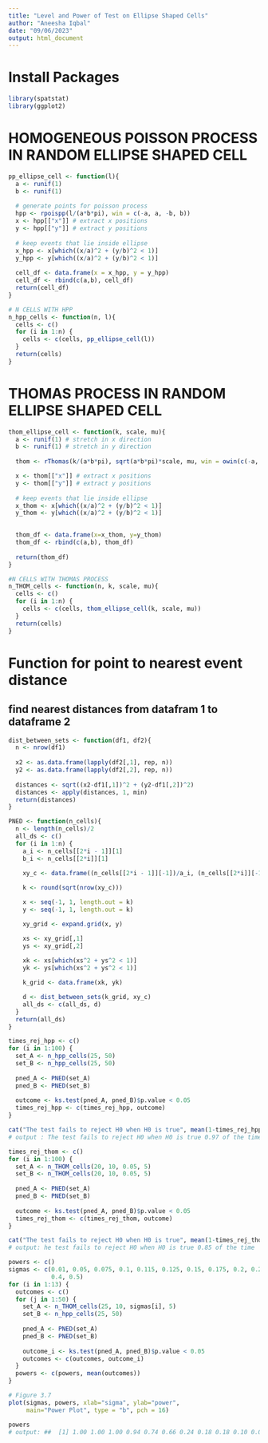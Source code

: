 ```yaml
---
title: "Level and Power of Test on Ellipse Shaped Cells"
author: "Aneesha Iqbal"
date: "09/06/2023"
output: html_document
---
```


# Install Packages

```r
library(spatstat)
library(ggplot2)
```

# HOMOGENEOUS POISSON PROCESS IN RANDOM ELLIPSE SHAPED CELL
```r
pp_ellipse_cell <- function(l){
  a <- runif(1)
  b <- runif(1)
  
  # generate points for poisson process
  hpp <- rpoispp(l/(a*b*pi), win = c(-a, a, -b, b))
  x <- hpp[["x"]] # extract x positions
  y <- hpp[["y"]] # extract y positions
  
  # keep events that lie inside ellipse
  x_hpp <- x[which((x/a)^2 + (y/b)^2 < 1)]
  y_hpp <- y[which((x/a)^2 + (y/b)^2 < 1)]
  
  cell_df <- data.frame(x = x_hpp, y = y_hpp)
  cell_df <- rbind(c(a,b), cell_df)
  return(cell_df)
}

# N CELLS WITH HPP
n_hpp_cells <- function(n, l){
  cells <- c()
  for (i in 1:n) {
    cells <- c(cells, pp_ellipse_cell(l))
  }
  return(cells)
}
```

# THOMAS PROCESS IN RANDOM ELLIPSE SHAPED CELL
```r
thom_ellipse_cell <- function(k, scale, mu){
  a <- runif(1) # stretch in x direction
  b <- runif(1) # stretch in y direction
  
  thom <- rThomas(k/(a*b*pi), sqrt(a*b*pi)*scale, mu, win = owin(c(-a, a),c(-b,b)))

  x <- thom[["x"]] # extract x positions
  y <- thom[["y"]] # extract y positions
  
  # keep events that lie inside ellipse
  x_thom <- x[which((x/a)^2 + (y/b)^2 < 1)]
  y_thom <- y[which((x/a)^2 + (y/b)^2 < 1)]
  

  thom_df <- data.frame(x=x_thom, y=y_thom)
  thom_df <- rbind(c(a,b), thom_df)
  
  return(thom_df)
}

#N CELLS WITH THOMAS PROCESS
n_THOM_cells <- function(n, k, scale, mu){
  cells <- c()
  for (i in 1:n) {
    cells <- c(cells, thom_ellipse_cell(k, scale, mu))
  }
  return(cells)
}
```

# Function for point to nearest event distance 
## find nearest distances from datafram 1 to dataframe 2
```r
dist_between_sets <- function(df1, df2){
  n <- nrow(df1)
  
  x2 <- as.data.frame(lapply(df2[,1], rep, n))
  y2 <- as.data.frame(lapply(df2[,2], rep, n))
  
  distances <- sqrt((x2-df1[,1])^2 + (y2-df1[,2])^2)
  distances <- apply(distances, 1, min)
  return(distances)
}
```

```r
PNED <- function(n_cells){
  n <- length(n_cells)/2
  all_ds <- c()
  for (i in 1:n) {
    a_i <- n_cells[[2*i - 1]][1]
    b_i <- n_cells[[2*i]][1]

    xy_c <- data.frame((n_cells[[2*i - 1]][-1])/a_i, (n_cells[[2*i]][-1])/b_i)
    
    k <- round(sqrt(nrow(xy_c)))

    x <- seq(-1, 1, length.out = k)
    y <- seq(-1, 1, length.out = k)

    xy_grid <- expand.grid(x, y)

    xs <- xy_grid[,1]
    ys <- xy_grid[,2]
    
    xk <- xs[which(xs^2 + ys^2 < 1)]
    yk <- ys[which(xs^2 + ys^2 < 1)]

    k_grid <- data.frame(xk, yk)

    d <- dist_between_sets(k_grid, xy_c)
    all_ds <- c(all_ds, d)
  }
  return(all_ds)
}
```

```r
times_rej_hpp <- c()
for (i in 1:100) {
  set_A <- n_hpp_cells(25, 50)
  set_B <- n_hpp_cells(25, 50)
  
  pned_A <- PNED(set_A)
  pned_B <- PNED(set_B)
  
  outcome <- ks.test(pned_A, pned_B)$p.value < 0.05
  times_rej_hpp <- c(times_rej_hpp, outcome)
}
```

```R
cat("The test fails to reject H0 when H0 is true", mean(1-times_rej_hpp),"of the time")
# output : The test fails to reject H0 when H0 is true 0.97 of the time
```

```r
times_rej_thom <- c()
for (i in 1:100) {
  set_A <- n_THOM_cells(20, 10, 0.05, 5)
  set_B <- n_THOM_cells(20, 10, 0.05, 5)
  
  pned_A <- PNED(set_A)
  pned_B <- PNED(set_B)
  
  outcome <- ks.test(pned_A, pned_B)$p.value < 0.05
  times_rej_thom <- c(times_rej_thom, outcome)
}
```

```r
cat("The test fails to reject H0 when H0 is true", mean(1-times_rej_thom),"of the time")
# output: he test fails to reject H0 when H0 is true 0.85 of the time
```

```r
powers <- c()
sigmas <- c(0.01, 0.05, 0.075, 0.1, 0.115, 0.125, 0.15, 0.175, 0.2, 0.25, 0.3, 
            0.4, 0.5)
for (i in 1:13) {
  outcomes <- c()
  for (j in 1:50) {
    set_A <- n_THOM_cells(25, 10, sigmas[i], 5)
    set_B <- n_hpp_cells(25, 50)
    
    pned_A <- PNED(set_A)
    pned_B <- PNED(set_B)
    
    outcome_i <- ks.test(pned_A, pned_B)$p.value < 0.05
    outcomes <- c(outcomes, outcome_i)
  }
  powers <- c(powers, mean(outcomes))
}

# Figure 3.7
plot(sigmas, powers, xlab="sigma", ylab="power", 
     main="Power Plot", type = "b", pch = 16)
```

```r
powers
# output: ##  [1] 1.00 1.00 1.00 0.94 0.74 0.66 0.24 0.18 0.18 0.10 0.08 0.04 0.06
```


